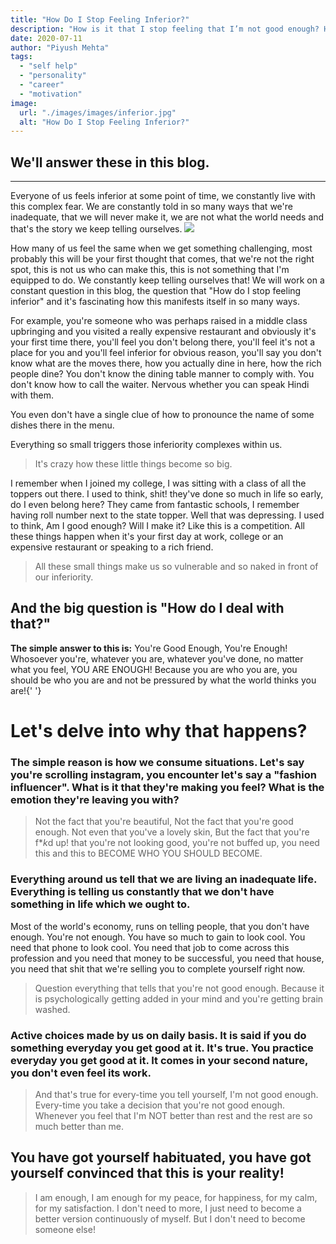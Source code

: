 ```yaml
---
title: "How Do I Stop Feeling Inferior?"
description: "How is it that I stop feeling that I’m not good enough? How to stop feeling inferior or inferiority complex? Do you feel like a loser? How to feel confident and not get intimidated by others?"
date: 2020-07-11
author: "Piyush Mehta"
tags:
  - "self help"
  - "personality"
  - "career"
  - "motivation"
image:
  url: "./images/images/inferior.jpg"
  alt: "How Do I Stop Feeling Inferior?"
---
```



## We'll answer these in this blog.

---

Everyone of us feels inferior at some point of time, we constantly live with this complex fear. We are constantly told in so many ways that we're inadequate, that we will never make it, we are not what the world needs and that's the story we keep telling ourselves.
![](https://images.everydayhealth.com/images/complications-of-inferiority-complex-how-it-can-affect-your-body-in-the-short-and-long-term-722x406.jpg?sfvrsn=57c697b6_1)

How many of us feel the same when we get something challenging, most probably this will be your first thought that comes, that we're not the right spot, this is not us who can make this, this is not something that I'm equipped to do.
We constantly keep telling ourselves that!
We will work on a constant question in this blog, the question that "How do I stop feeling inferior" and it's fascinating how this manifests itself in so many ways.

For example, you're someone who was perhaps raised in a middle class upbringing and you visited a really expensive restaurant and obviously it's your first time there, you'll feel you don't belong there, you'll feel it's not a place for you and you'll feel inferior for obvious reason, you'll say you don't know what are the moves there, how you actually dine in here, how the rich people dine? You don't know the dining table manner to comply with. You don't know how to call the waiter. Nervous whether you can speak Hindi with them.

You even don't have a single clue of how to pronounce the name of some dishes there in the menu.

Everything so small triggers those inferiority complexes within us.

> It's crazy how these little things become so big.

I remember when I joined my college, I was sitting with a class of all the toppers out there. I used to think, shit! they've done so much in life so early, do I even belong here? They came from fantastic schools, I remember having roll number next to the state topper. Well that was depressing. I used to think, Am I good enough? Will I make it? Like this is a competition.
All these things happen when it's your first day at work, college or an expensive restaurant or speaking to a rich friend.

> All these small things make us so vulnerable and so naked in front of our inferiority.

## And the big question is "How do I deal with that?"

<b>The simple answer to this is:</b> You're Good Enough, You're Enough! Whosoever
you're, whatever you are, whatever you've done, no matter what you feel, YOU ARE
ENOUGH! Because you are who you are, you should be who you are and not be pressured
by what the world thinks you are!{' '}

# Let's delve into why that happens?

### The simple reason is how we consume situations. Let's say you're scrolling instagram, you encounter let's say a "fashion influencer". What is it that they're making you feel? What is the emotion they're leaving you with?

> Not the fact that you're beautiful, Not the fact that you're good enough. Not even that you've a lovely skin, But the fact that you're f\**k*d up! that you're not looking good, you're not buffed up, you need this and this to BECOME WHO YOU SHOULD BECOME.

### Everything around us tell that we are living an inadequate life. Everything is telling us constantly that we don't have something in life which we ought to.

Most of the world's economy, runs on telling people, that you don't have enough. You're not enough. You have so much to gain to look cool. You need that phone to look cool. You need that job to come across this profession and you need that money to be successful, you need that house, you need that shit that we're selling you to complete yourself right now.

> Question everything that tells that you're not good enough. Because it is psychologically getting added in your mind and you're getting brain washed.

### Active choices made by us on daily basis. It is said if you do something everyday you get good at it. It's true. You practice everyday you get good at it. It comes in your second nature, you don't even feel its work.

> And that's true for every-time you tell yourself, I'm not good enough. Every-time you take a decision that you're not good enough. Whenever you feel that I'm NOT better than rest and the rest are so much better than me.

## You have got yourself habituated, you have got yourself convinced that this is your reality!

> I am enough, I am enough for my peace, for happiness, for my calm, for my satisfaction. I don't need to more, I just need to become a better version continuously of myself. But I don't need to become someone else!
